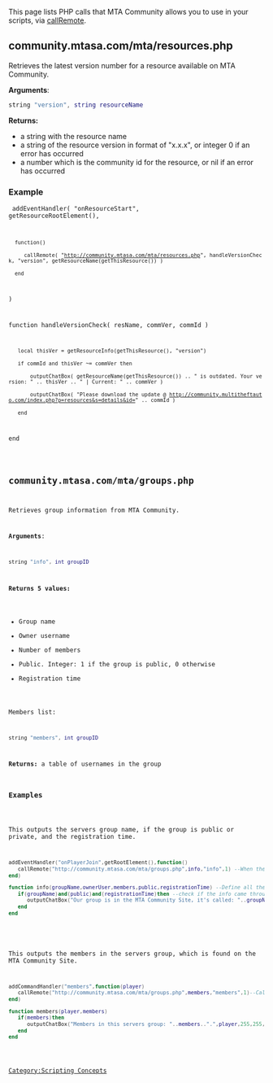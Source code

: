 This page lists PHP calls that MTA Community allows you to use in your scripts, via [[/callRemote.md|callRemote]].

==community.mtasa.com/mta/resources.php==

Retrieves the latest version number for a resource available on MTA Community.

'''Arguments''':
<syntaxhighlight lang="lua">
string "version", string resourceName
</syntaxhighlight> 
'''Returns:'''
*a string with the resource name
*a string of the resource version in format of "x.x.x", or integer 0 if an error has occurred
*a number which is the community id for the resource, or nil if an error has occurred

===Example===
<code>
addEventHandler( "onResourceStart", getResourceRootElement(), 
   function()
      callRemote( "http://community.mtasa.com/mta/resources.php", handleVersionCheck, "version", getResourceName(getThisResource()) )
   end
)

function handleVersionCheck( resName, commVer, commId )
    local thisVer = getResourceInfo(getThisResource(), "version")
    if commId and thisVer ~= commVer then
        outputChatBox( getResourceName(getThisResource()) .. " is outdated. Your version: " .. thisVer .. " | Current: " .. commVer )
        outputChatBox( "Please download the update @ http://community.multitheftauto.com/index.php?p=resources&s=details&id=" .. commId )
    end
end
</syntaxhighlight>

<!--
==community.mtasa.com/mta/verify.php==

'''Calls:'''

User validation:
<syntaxhighlight lang="lua">
player thePlayer, string Username, string Serial
</syntaxhighlight> 
'''Returns:''' an integer, 1 if user is valid, 0 otherwise

===Example===
<syntaxhighlight lang="lua">
addEventHandler ( "onPlayerJoin", getRootElement(), function()
  local username = getPlayerUserName ( source )
  local serial = getPlayerSerial ( source )
  callRemote ( "http://community.mtasa.com/mta/verify.php", validatePlayer, source, username, serial )
end )

function validatePlayer ( player, result )
  local valid = "invalid"
  if ( result == 1 ) then valid = "valid" end
  outputChatBox ( getPlayerName ( player ).."'s username is "..valid )
end
</syntaxhighlight>
-->
==community.mtasa.com/mta/groups.php==

Retrieves group information from MTA Community.

'''Arguments''':
<syntaxhighlight lang="lua">
string "info", int groupID
</syntaxhighlight> 
'''Returns 5 values:'''
* Group name
* Owner username
* Number of members
* Public. Integer: 1 if the group is public, 0 otherwise
* Registration time


Members list:
<syntaxhighlight lang="lua">
string "members", int groupID
</syntaxhighlight> 
'''Returns:''' a table of usernames in the group

===Examples===
<section name="Group Example" class="server" show="false">
This outputs the servers group name, if the group is public or private, and the registration time.
<syntaxhighlight lang="lua">
addEventHandler("onPlayerJoin",getRootElement(),function()
   callRemote("http://community.mtasa.com/mta/groups.php",info,"info",1) --When the player joins, call the site for the info
end)

function info(groupName,ownerUser,members,public,registrationTime) --Define all the values
   if(groupName)and(public)and(registrationTime)then --check if the info came through
      outputChatBox("Our group is in the MTA Community Site, it's called: "..groupName..", our groups is "..public.." and was registered in"..registrationTime..".",source,0,100,100) --output about the servers new/existing group
   end
end
</syntaxhighlight>
</section>
<section name="Members Example" class="server" show="false">
This outputs the members in the servers group, which is found on the MTA Community Site.
<syntaxhighlight lang="lua">
addCommandHandler("members",function(player)
   callRemote("http://community.mtasa.com/mta/groups.php",members,"members",1)--Call after the command goes through
end)

function members(player,members)
   if(members)then
      outputChatBox("Members in this servers group: "..members..".",player,255,255,255) --Outputs the members to the player who typed in the command
   end
end
</syntaxhighlight>
</section>


[[/Category:Scripting Concepts.md|Category:Scripting Concepts]]